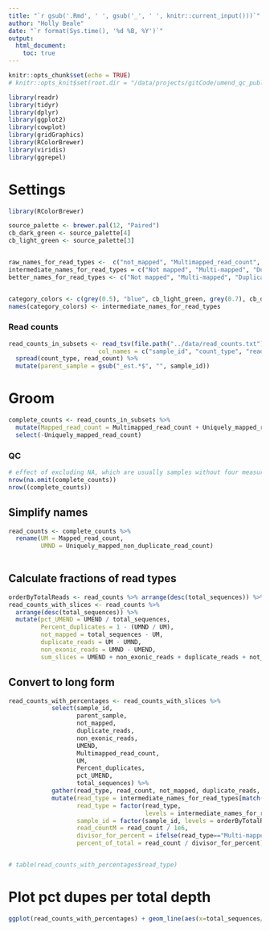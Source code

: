 ```yaml
---
title: "`r gsub('.Rmd', ' ', gsub('_', ' ', knitr::current_input()))`"
author: "Holly Beale"
date: "`r format(Sys.time(), '%d %B, %Y')`"
output:
  html_document:
    toc: true
---
```


```r

knitr::opts_chunk$set(echo = TRUE)
# knitr::opts_knit$set(root.dir = "/data/projects/gitCode/umend_qc_publication/notebooks")

library(readr)
library(tidyr)
library(dplyr)
library(ggplot2)
library(cowplot)
library(gridGraphics)
library(RColorBrewer)
library(viridis)
library(ggrepel)

```

# Settings

```r

library(RColorBrewer)

source_palette <- brewer.pal(12, "Paired")
cb_dark_green <- source_palette[4]
cb_light_green <- source_palette[3]


raw_names_for_read_types <-  c("not_mapped", "Multimapped_read_count", "duplicate_reads", "non_exonic_reads", "UMEND")
intermediate_names_for_read_types = c("Not mapped", "Multi-mapped", "Duplicate reads", "Non exonic reads", "UMEND")
better_names_for_read_types <- c("Not mapped", "Multi-mapped", "Duplicate", "Non exonic", "UMEND")


category_colors <- c(grey(0.5), "blue", cb_light_green, grey(0.7), cb_dark_green) 
names(category_colors) <- intermediate_names_for_read_types

```


### Read counts
```r
read_counts_in_subsets <- read_tsv(file.path("../data/read_counts.txt"), 
                         col_names = c("sample_id", "count_type", "read_count")) %>%
  spread(count_type, read_count) %>%
  mutate(parent_sample = gsub("_est.*$", "", sample_id))


```


# Groom

```r

complete_counts <- read_counts_in_subsets %>%
  mutate(Mapped_read_count = Multimapped_read_count + Uniquely_mapped_read_count) %>%
  select(-Uniquely_mapped_read_count) 


```

### QC

```r

# effect of excluding NA, which are usually samples without four measurements
nrow(na.omit(complete_counts))
nrow((complete_counts))


```

## Simplify names

```r

read_counts <- complete_counts %>%
  rename(UM = Mapped_read_count,
         UMND = Uniquely_mapped_non_duplicate_read_count)
    

```

## Calculate fractions of read types

```r

orderByTotalReads <- read_counts %>% arrange(desc(total_sequences)) %>%	.$sample_id
read_counts_with_slices <- read_counts %>% 
  arrange(desc(total_sequences)) %>% 
  mutate(pct_UMEND = UMEND / total_sequences,
         Percent_duplicates = 1 - (UMND / UM), 
         not_mapped = total_sequences - UM,
         duplicate_reads = UM - UMND,
         non_exonic_reads = UMND - UMEND,
         sum_slices = UMEND + non_exonic_reads + duplicate_reads + not_mapped)

```


## Convert to long form

```r

read_counts_with_percentages <- read_counts_with_slices %>% 
			select(sample_id,
			       parent_sample,
			       not_mapped,
			       duplicate_reads,
			       non_exonic_reads,
			       UMEND,
			       Multimapped_read_count,
			       UM,
			       Percent_duplicates,
			       pct_UMEND,
			       total_sequences) %>%
			gather(read_type, read_count, not_mapped, duplicate_reads, non_exonic_reads, UMEND, Multimapped_read_count) %>%
			mutate(read_type = intermediate_names_for_read_types[match(read_type, raw_names_for_read_types)],
			       read_type = factor(read_type,
			                          levels = intermediate_names_for_read_types),
			       sample_id = factor(sample_id, levels = orderByTotalReads),
			       read_countM = read_count / 1e6,
			       divisor_for_percent = ifelse(read_type=="Multi-mapped", UM, total_sequences),
			       percent_of_total = read_count / divisor_for_percent)


# table(read_counts_with_percentages$read_type)

```

# Plot pct dupes per total depth
```r

ggplot(read_counts_with_percentages) + geom_line(aes(x=total_sequences/1E6, y=percent_of_total, color=parent_sample)) + ggtitle("Fraction of duplicate reads increases with depth") + scale_color_brewer(palette = "Set1") + facet_wrap(~read_type)
  
  
  
  
```